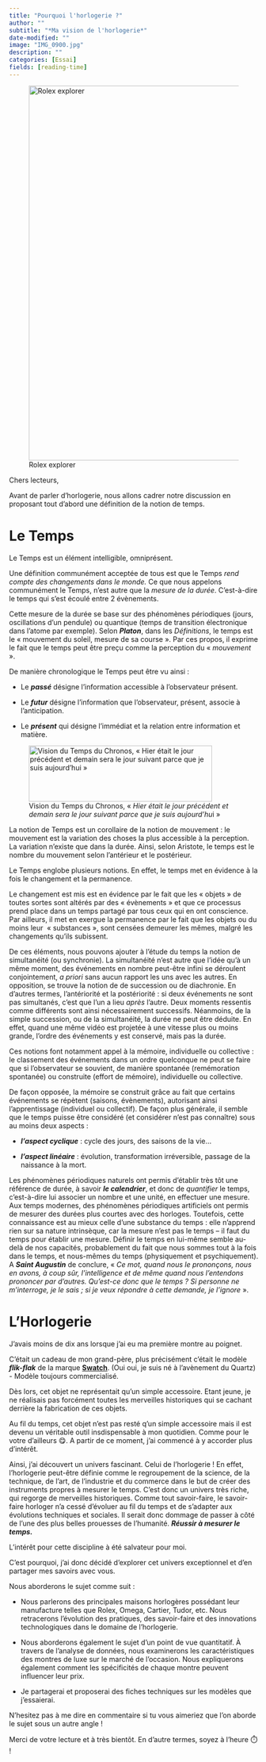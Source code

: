 ```yaml
---
title: "Pourquoi l'horlogerie ?"
author: ""
subtitle: "*Ma vision de l'horlogerie*"
date-modified: ""
image: "IMG_0900.jpg"
description: ""
categories: [Essai]
fields: [reading-time]
---
```


![Rolex explorer](IMG_0950.jpg){fig-align="center" width="20cm"}

Chers lecteurs,

Avant de parler d'horlogerie, nous allons cadrer notre discussion en proposant tout d'abord une définition de la notion de temps.

# Le Temps

Le Temps est un élément intelligible, omniprésent.

Une définition communément acceptée de tous est que le Temps *rend compte des changements dans le monde.* Ce que nous appelons communément le Temps, n'est autre que la *mesure de la durée*. C'est-à-dire le temps qui s'est écoulé entre 2 évènements.

Cette mesure de la durée se base sur des phénomènes périodiques (jours, oscillations d'un pendule) ou quantique (temps de transition électronique dans l'atome par exemple). Selon ***Platon***, dans les *Définitions*, le temps est le « mouvement du soleil, mesure de sa course ». Par ces propos, il exprime le fait que le temps peut être preçu comme la perception du « *mouvement* ».

De manière chronologique le Temps peut être vu ainsi :

-   Le ***passé*** désigne l'information accessible à l'observateur présent.

-   Le ***futur*** désigne l'information que l'observateur, présent, associe à l'anticipation.

-   Le ***présent*** qui désigne l'immédiat et la relation entre information et matière.

![Vision du Temps du Chronos, « *Hier était le jour précédent et demain sera le jour suivant parce que je suis aujourd'hu*i »](present.jpg){fig-align="center" width="9.8cm" height="3cm"}

La notion de Temps est un corollaire de la notion de mouvement : le mouvement est la variation des choses la plus accessible à la perception. La variation n'existe que dans la durée. Ainsi, selon Aristote, le temps est le nombre du mouvement selon l'antérieur et le postérieur.

Le Temps englobe plusieurs notions. En effet, le temps met en évidence à la fois le changement et la permanence. 

Le changement est mis est en évidence par le fait que les « objets » de toutes sortes sont altérés par des « évènements » et que ce processus prend place dans un temps partagé par tous ceux qui en ont conscience. Par ailleurs, il met en exergue la permanence par le fait que les objets ou du moins leur  « substances », sont censées demeurer les mêmes, malgré les changements qu'ils subissent.

De ces éléments, nous pouvons ajouter à l'étude du temps la notion de simultanéité (ou synchronie). La simultanéité n'est autre que l'idée qu'à un même moment, des événements en nombre peut-être infini se déroulent conjointement, *a priori* sans aucun rapport les uns avec les autres. En opposition, se trouve la notion de de succession ou de diachronie. En d'autres termes, l'antériorité et la postériorité : si deux événements ne sont pas simultanés, c'est que l'un a lieu *après* l'autre. Deux moments ressentis comme différents sont ainsi nécessairement successifs. Néanmoins, de la simple succession, ou de la simultanéité, la durée ne peut être déduite. En effet, quand une même vidéo est projetée à une vitesse plus ou moins grande, l'ordre des événements y est conservé, mais pas la durée.

Ces notions font notamment appel à la mémoire, individuelle ou collective : le classement des événements dans un ordre quelconque ne peut se faire que si l'observateur se souvient, de manière spontanée (remémoration spontanée) ou construite (effort de mémoire), individuelle ou collective.

De façon opposée, la mémoire se construit grâce au fait que certains événements se répètent (saisons, évènements), autorisant ainsi l'apprentissage (individuel ou collectif). De façon plus générale, il semble que le temps puisse être considéré (et considérer n'est pas connaître) sous au moins deux aspects :

-   ***l'aspect cyclique*** : cycle des jours, des saisons de la vie...

-   ***l'aspect linéaire*** : évolution, transformation irréversible, passage de la naissance à la mort.

Les phénomènes périodiques naturels ont permis d'établir très tôt une référence de durée, à savoir ***le calendrier***, et donc de *quantifier* le temps, c'est-à-dire lui associer un nombre et une unité, en effectuer une mesure. Aux temps modernes, des phénomènes périodiques artificiels ont permis de mesurer des durées plus courtes avec des horloges. Toutefois, cette connaissance est au mieux celle d'une substance du temps : elle n'apprend rien sur sa nature intrinsèque, car la mesure n'est pas le temps -- il faut du temps pour établir une mesure. Définir le temps en lui-même semble au-delà de nos capacités, probablement du fait que nous sommes tout à la fois dans le temps, et nous-mêmes du temps (physiquement et psychiquement). A ***Saint Augustin*** de conclure, « *Ce mot, quand nous le prononçons, nous en avons, à coup sûr, l'intelligence et de même quand nous l'entendons prononcer par d'autres. Qu'est-ce donc que le temps ? Si personne ne m'interroge, je le sais ; si je veux répondre à cette demande, je l'ignore* ».

# L'Horlogerie

J'avais moins de dix ans lorsque j'ai eu ma première montre au poignet.

C'était un cadeau de mon grand-père, plus précisément c'était le modèle ***flik-flak*** de la marque [**Swatch**](https://www.swatch.com/fr-fr/). (Oui oui, je suis né à l'avènement du Quartz) - Modèle toujours commercialisé.

Dès lors, cet objet ne représentait qu'un simple accessoire. Etant jeune, je ne réalisais pas forcément toutes les merveilles historiques qui se cachant derrière la fabrication de ces objets.

Au fil du temps, cet objet n'est pas resté q'un simple accessoire mais il est devenu un véritable outil insdispensable à mon quotidien. Comme pour le votre d'ailleurs 😋. A partir de ce moment, j'ai commencé à y accorder plus d'intérêt.

Ainsi, j'ai découvert un univers fascinant. Celui de l'horlogerie ! En effet, l'horlogerie peut-être définie comme le regroupement de la science, de la technique, de l'art, de l'industrie et du commerce dans le but de créer des instruments propres à mesurer le temps. C'est donc un univers très riche, qui regorge de merveilles historiques. Comme tout savoir-faire, le savoir-faire horloger n'a cessé d'évoluer au fil du temps et de s'adapter aux évolutions techniques et sociales. Il serait donc dommage de passer à côté de l'une des plus belles prouesses de l'humanité. ***Réussir à mesurer le temps.***

L'intérêt pour cette discipline à été salvateur pour moi.

C'est pourquoi, j'ai donc décidé d'explorer cet univers exceptionnel et d'en partager mes savoirs avec vous.

Nous aborderons le sujet comme suit :

-   Nous parlerons des principales maisons horlogères possédant leur manufacture telles que Rolex, Omega, Cartier, Tudor, etc. Nous retracerons l'évolution des pratiques, des savoir-faire et des innovations technologiques dans le domaine de l'horlogerie.

-   Nous aborderons également le sujet d'un point de vue quantitatif. À travers de l'analyse de données, nous examinerons les caractéristiques des montres de luxe sur le marché de l'occasion. Nous expliquerons également comment les spécificités de chaque montre peuvent influencer leur prix.

-   Je partagerai et proposerai des fiches techniques sur les modèles que j'essaierai.

N'hesitez pas à me dire en commentaire si tu vous aimeriez que l'on aborde le sujet sous un autre angle !

Merci de votre lecture et à très bientôt. En d'autre termes, soyez à l'heure ⏱️ !

